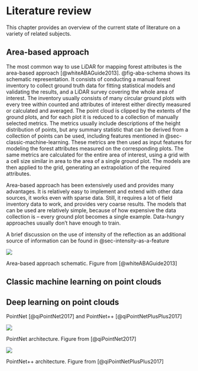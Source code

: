 # Literature review

This chapter provides an overview of the current state of literature on a variety of related subjects.

## Area-based approach

The most common way to use LiDAR for mapping forest attributes is the area-based approach [@whiteABAGuide2013].
@fig-aba-schema shows its schematic representation.
It consists of conducting a manual forest inventory to collect ground truth data for fitting statistical models and validating the results, and a LiDAR survey covering the whole area of interest.
The inventory usually consists of many circular ground plots with every tree within counted and attributes of interest either directly measured or calculated and averaged.
The point cloud is clipped by the extents of the ground plots, and for each plot it is reduced to a collection of manually selected metrics.
The metrics usually include descriptions of the height distribution of points, but any summary statistic that can be derived from a collection of points can be used, including features mentioned in @sec-classic-machine-learning.
These metrics are then used as input features for modeling the forest attributes measured on the corresponding plots.
The same metrics are calculated for the entire area of interest, using a grid with a cell size similar in area to the area of a single ground plot.
The models are then applied to the grid, generating an extrapolation of the required attributes.

Area-based approach has been extensively used and provides many advantages.
It is relatively easy to implement and extend with other data sources, it works even with sparse data.
Still, it requires a lot of field inventory data to work, and provides very coarse results.
The models that can be used are relatively simple, because of how expensive the data collection is – every ground plot becomes a single example.
Data-hungry approaches usually don't have enough to train.

A brief discussion on the use of intensity of the reflection as an additional source of information can be found in @sec-intensity-as-a-feature

::: {#fig-aba-schema}
![](../images/aba_schematic.jpg)

Area-based approach schematic. Figure from [@whiteABAGuide2013]
:::

## Classic machine learning on point clouds {#sec-classic-machine-learning}

## Deep learning on point clouds {#sec-deep-learning}

PointNet [@qiPointNet2017] and PointNet++ [@qiPointNetPlusPlus2017]

::: {#fig-pointnet-architecture}
![](../images/pointnet_architecture.jpg)

PointNet architecture. Figure from [@qiPointNet2017]
:::

::: {#fig-pointnet2-architecture}
![](../images/pointnet2_architecture.jpg)

PointNet++ architecture. Figure from [@qiPointNetPlusPlus2017]
:::
